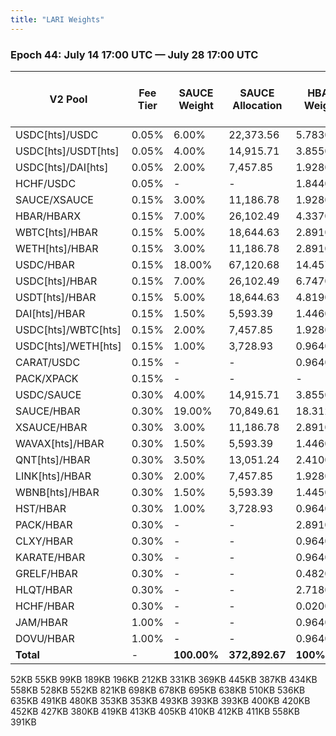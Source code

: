 ```yaml
---
title: "LARI Weights"
---
```


### **Epoch 44: July 14 17:00 UTC — July 28 17:00 UTC**

| V2 Pool             | Fee Tier | SAUCE Weight | SAUCE Allocation | HBAR Weight | HBAR Allocation | PACK Weight | PACK Allocation | HLiquity HBAR Grant Weight | HLiquity HBAR Grant Allocation |
| ------------------- | -------- | ------------ | ---------------- | ----------- | --------------- | ----------- | --------------- | -------------------------- | ------------------------------ |
| USDC[hts]/USDC      | 0.05%    | 6.00%        | 22,373.56        | 5.7830%     | 9,446.74        | -           | -               |                            |                                |
| USDC[hts]/USDT[hts] | 0.05%    | 4.00%        | 14,915.71        | 3.8550%     | 6,297.28        | -           | -               |                            |                                |
| USDC[hts]/DAI[hts]  | 0.05%    | 2.00%        | 7,457.85         | 1.9280%     | 3,149.46        | -           | -               |                            |                                |
| HCHF/USDC           | 0.05%    | -            | -                | 1.8440%     | 3,012.24        | -           | -               | 52.00%                     | 3,074.08                       |
| SAUCE/XSAUCE        | 0.15%    | 3.00%        | 11,186.78        | 1.9280%     | 3,149.46        | -           | -               |                            |                                |
| HBAR/HBARX          | 0.15%    | 7.00%        | 26,102.49        | 4.3370%     | 7,084.65        | -           | -               |                            |                                |
| WBTC[hts]/HBAR      | 0.15%    | 5.00%        | 18,644.63        | 2.8910%     | 4,722.55        | -           | -               |                            |                                |
| WETH[hts]/HBAR      | 0.15%    | 3.00%        | 11,186.78        | 2.8910%     | 4,722.55        | -           | -               |                            |                                |
| USDC/HBAR           | 0.15%    | 18.00%       | 67,120.68        | 14.4570%    | 23,616.03       | 10.00%      | 43,226.40       |                            |                                |
| USDC[hts]/HBAR      | 0.15%    | 7.00%        | 26,102.49        | 6.7470%     | 11,021.47       | -           | -               |                            |                                |
| USDT[hts]/HBAR      | 0.15%    | 5.00%        | 18,644.63        | 4.8190%     | 7,872.01        | -           | -               |                            |                                |
| DAI[hts]/HBAR       | 0.15%    | 1.50%        | 5,593.39         | 1.4460%     | 2,362.09        | -           | -               |                            |                                |
| USDC[hts]/WBTC[hts] | 0.15%    | 2.00%        | 7,457.85         | 1.9280%     | 3,149.46        | -           | -               |                            |                                |
| USDC[hts]/WETH[hts] | 0.15%    | 1.00%        | 3,728.93         | 0.9640%     | 1,574.73        | -           | -               |                            |                                |
| CARAT/USDC          | 0.15%    | -            | -                | 0.9640%     | 1,574.73        | -           | -               |                            |                                |
| PACK/XPACK          | 0.15%    | -            | -                | -           | -               | 15.00%      | 64,839.60       |                            |                                |
| USDC/SAUCE          | 0.30%    | 4.00%        | 14,915.71        | 3.8550%     | 6,297.28        | -           | -               |                            |                                |
| SAUCE/HBAR          | 0.30%    | 19.00%       | 70,849.61        | 18.3120%    | 29,913.31       | 10.00%      | 43,226.40       |                            |                                |
| XSAUCE/HBAR         | 0.30%    | 3.00%        | 11,186.78        | 2.8910%     | 4,722.55        | -           | -               |                            |                                |
| WAVAX[hts]/HBAR     | 0.30%    | 1.50%        | 5,593.39         | 1.4460%     | 2,362.09        | -           | -               |                            |                                |
| QNT[hts]/HBAR       | 0.30%    | 3.50%        | 13,051.24        | 2.4100%     | 3,936.82        | -           | -               |                            |                                |
| LINK[hts]/HBAR      | 0.30%    | 2.00%        | 7,457.85         | 1.9280%     | 3,149.46        | -           | -               |                            |                                |
| WBNB[hts]/HBAR      | 0.30%    | 1.50%        | 5,593.39         | 1.4450%     | 2,360.46        | -           | -               |                            |                                |
| HST/HBAR            | 0.30%    | 1.00%        | 3,728.93         | 0.9640%     | 1,574.73        | -           | -               |                            |                                |
| PACK/HBAR           | 0.30%    | -            | -                | 2.8910%     | 4,722.55        | 65.00%      | 280,971.60      |                            |                                |
| CLXY/HBAR           | 0.30%    | -            | -                | 0.9640%     | 1,574.73        | -           | -               |                            |                                |
| KARATE/HBAR         | 0.30%    | -            | -                | 0.9640%     | 1,574.73        | -           | -               |                            |                                |
| GRELF/HBAR          | 0.30%    | -            | -                | 0.4820%     | 787.36          | -           | -               |                            |                                |
| HLQT/HBAR           | 0.30%    | -            | -                | 2.7180%     | 4,439.95        | -           | -               | 47.00%                     | 2,778.50                       |
| HCHF/HBAR           | 0.30%    | -            | -                | 0.0200%     | 32.67           | -           | -               | 1%                         | 59.11                          |
| JAM/HBAR            | 1.00%    | -            | -                | 0.9640%     | 1,574.73        | -           | -               |                            |                                |
| DOVU/HBAR           | 1.00%    | -            | -                | 0.9640%     | 1,574.73        | -           |                 |                            |                                |
| **Total**           | -        | **100.00%**  | **372,892.67**   | **100%**    | **163,353.59**  | **100.00%** | **432,264**     |                            | 5,911.69                       |

<AccordionGroup>
  <Accordion title="Epoch Airdrop Results" defaultOpen="false" icon="paperclip">
    <Card title="Epoch 1 Airdrop Results" icon="paperclip" horizontal="true" href="https://github.com/saucerswaplabs/saucerswap-epoch-results/raw/refs/heads/main/Epoch_1.csv">
      52KB
    </Card>
    <Card title="Epoch 2 Airdrop Results" icon="paperclip" horizontal="true" href="https://github.com/saucerswaplabs/saucerswap-epoch-results/raw/refs/heads/main/Epoch_2.csv">
      55KB
    </Card>
    <Card title="Epoch 3 Airdrop Results" icon="paperclip" horizontal="true" href="https://github.com/saucerswaplabs/saucerswap-epoch-results/raw/refs/heads/main/Epoch_3.csv">
      99KB
    </Card>
    <Card title="Epoch 4 Airdrop Results" icon="paperclip" horizontal="true" href="https://github.com/saucerswaplabs/saucerswap-epoch-results/raw/refs/heads/main/Epoch_4.csv">
      189KB
    </Card>
    <Card title="Epoch 5 Airdrop Results" icon="paperclip" horizontal="true" href="https://github.com/saucerswaplabs/saucerswap-epoch-results/raw/refs/heads/main/Epoch_5.csv">
      196KB
    </Card>
    <Card title="Epoch 6 Airdrop Results" icon="paperclip" horizontal="true" href="https://github.com/saucerswaplabs/saucerswap-epoch-results/raw/refs/heads/main/Epoch_6.csv">
      212KB
    </Card>
    <Card title="Epoch 7 Airdrop Results" icon="paperclip" horizontal="true" href="https://github.com/saucerswaplabs/saucerswap-epoch-results/raw/refs/heads/main/Epoch_7.csv">
      331KB
    </Card>
    <Card title="Epoch 8 Airdrop Results" icon="paperclip" horizontal="true" href="https://github.com/saucerswaplabs/saucerswap-epoch-results/raw/refs/heads/main/Epoch_8.csv">
      369KB
    </Card>
    <Card title="Epoch 9 Airdrop Results" icon="paperclip" horizontal="true" href="https://github.com/saucerswaplabs/saucerswap-epoch-results/raw/refs/heads/main/Epoch_9.csv">
      445KB
    </Card>
    <Card title="Epoch 10 Airdrop Results" icon="paperclip" horizontal="true" href="https://github.com/saucerswaplabs/saucerswap-epoch-results/raw/refs/heads/main/Epoch_10.csv">
      387KB
    </Card>
    <Card title="Epoch 11 Airdrop Results" icon="paperclip" horizontal="true" href="https://github.com/saucerswaplabs/saucerswap-epoch-results/raw/refs/heads/main/Epoch_11.csv">
      434KB
    </Card>
    <Card title="Epoch 12 Airdrop Results" icon="paperclip" horizontal="true" href="https://github.com/saucerswaplabs/saucerswap-epoch-results/raw/refs/heads/main/Epoch_12.csv">
      558KB
    </Card>
    <Card title="Epoch 13 Airdrop Results" icon="paperclip" horizontal="true" href="https://github.com/saucerswaplabs/saucerswap-epoch-results/raw/refs/heads/main/Epoch_13.csv">
      528KB
    </Card>
    <Card title="Epoch 14 Airdrop Results" icon="paperclip" horizontal="true" href="https://github.com/saucerswaplabs/saucerswap-epoch-results/raw/refs/heads/main/Epoch_14.csv">
      552KB
    </Card>
    <Card title="Epoch 15 Airdrop Results" icon="paperclip" horizontal="true" href="https://github.com/saucerswaplabs/saucerswap-epoch-results/raw/refs/heads/main/Epoch_15.csv">
      821KB
    </Card>
    <Card title="Epoch 16 Airdrop Results" icon="paperclip" horizontal="true" href="https://github.com/saucerswaplabs/saucerswap-epoch-results/raw/refs/heads/main/Epoch_16.csv">
      698KB
    </Card>
    <Card title="Epoch 17 Airdrop Results" icon="paperclip" horizontal="true" href="https://github.com/saucerswaplabs/saucerswap-epoch-results/raw/refs/heads/main/Epoch_17.csv">
      678KB
    </Card>
    <Card title="Epoch 18 Airdrop Results" icon="paperclip" horizontal="true" href="https://github.com/saucerswaplabs/saucerswap-epoch-results/raw/refs/heads/main/Epoch_18.csv">
      695KB
    </Card>
    <Card title="Epoch 19 Airdrop Results" icon="paperclip" horizontal="true" href="https://github.com/saucerswaplabs/saucerswap-epoch-results/raw/refs/heads/main/Epoch_19.csv">
      638KB
    </Card>
    <Card title="Epoch 20 Airdrop Results" icon="paperclip" horizontal="true" href="https://github.com/saucerswaplabs/saucerswap-epoch-results/raw/refs/heads/main/Epoch_20.csv">
      510KB
    </Card>
    <Card title="Epoch 21 Airdrop Results" icon="paperclip" horizontal="true" href="https://github.com/saucerswaplabs/saucerswap-epoch-results/raw/refs/heads/main/Epoch_21.csv">
      536KB
    </Card>
    <Card title="Epoch 22 Airdrop Results" icon="paperclip" horizontal="true" href="https://github.com/saucerswaplabs/saucerswap-epoch-results/raw/refs/heads/main/Epoch_22.csv">
      635KB
    </Card>
    <Card title="Epoch 23 Airdrop Results" icon="paperclip" horizontal="true" href="https://github.com/saucerswaplabs/saucerswap-epoch-results/raw/refs/heads/main/Epoch_23.csv">
      491KB
    </Card>
    <Card title="Epoch 24 Airdrop Results" icon="paperclip" horizontal="true" href="https://github.com/saucerswaplabs/saucerswap-epoch-results/raw/refs/heads/main/Epoch_24.csv">
      480KB
    </Card>
    <Card title="Epoch 25 Airdrop Results" icon="paperclip" horizontal="true" href="https://github.com/saucerswaplabs/saucerswap-epoch-results/raw/refs/heads/main/Epoch_25.csv">
      353KB
    </Card>
    <Card title="Epoch 26 Airdrop Results" icon="paperclip" horizontal="true" href="https://github.com/saucerswaplabs/saucerswap-epoch-results/raw/refs/heads/main/Epoch_26.csv">
      353KB
    </Card>
    <Card title="Epoch 27 Airdrop Results" icon="paperclip" horizontal="true" href="https://github.com/saucerswaplabs/saucerswap-epoch-results/raw/refs/heads/main/Epoch_27.csv">
      493KB
    </Card>
    <Card title="Epoch 28 Airdrop Results" icon="paperclip" horizontal="true" href="https://github.com/saucerswaplabs/saucerswap-epoch-results/raw/refs/heads/main/Epoch_28.csv">
      393KB
    </Card>
    <Card title="Epoch 29 Airdrop Results" icon="paperclip" horizontal="true" href="https://github.com/saucerswaplabs/saucerswap-epoch-results/raw/refs/heads/main/Epoch_29.csv">
      393KB
    </Card>
    <Card title="Epoch 30 Airdrop Results" icon="paperclip" horizontal="true" href="https://github.com/saucerswaplabs/saucerswap-epoch-results/raw/refs/heads/main/Epoch_30.csv">
      400KB
    </Card>
    <Card title="Epoch 31 Airdrop Results" icon="paperclip" horizontal="true" href="https://github.com/saucerswaplabs/saucerswap-epoch-results/raw/refs/heads/main/Epoch_31.csv">
      420KB
    </Card>
    <Card title="Epoch 32 Airdrop Results" icon="paperclip" horizontal="true" href="https://github.com/saucerswaplabs/saucerswap-epoch-results/raw/refs/heads/main/Epoch_32.csv">
      452KB
    </Card>
    <Card title="Epoch 33 Airdrop Results" icon="paperclip" horizontal="true" href="https://github.com/saucerswaplabs/saucerswap-epoch-results/raw/refs/heads/main/Epoch_33.csv">
      427KB
    </Card>
    <Card title="Epoch 34 Airdrop Results" icon="paperclip" horizontal="true" href="https://github.com/saucerswaplabs/saucerswap-epoch-results/raw/refs/heads/main/Epoch_34.csv">
      380KB
    </Card>
    <Card title="Epoch 35 Airdrop Results" icon="paperclip" horizontal="true" href="https://github.com/saucerswaplabs/saucerswap-epoch-results/raw/refs/heads/main/Epoch_35.csv">
      419KB
    </Card>
    <Card title="Epoch 36 Airdrop Results" icon="paperclip" horizontal="true" href="https://github.com/saucerswaplabs/saucerswap-epoch-results/raw/refs/heads/main/Epoch_36.csv">
      413KB
    </Card>
    <Card title="Epoch 37 Airdrop Results" icon="paperclip" horizontal="true" href="https://github.com/saucerswaplabs/saucerswap-epoch-results/raw/refs/heads/main/Epoch_37.csv">
      405KB
    </Card>
    <Card title="Epoch 38 Airdrop Results" icon="paperclip" horizontal="true" href="https://github.com/saucerswaplabs/saucerswap-epoch-results/raw/refs/heads/main/Epoch_38.csv">
      410KB
    </Card>
    <Card title="Epoch 39 Airdrop Results" icon="paperclip" horizontal="true" href="https://github.com/saucerswaplabs/saucerswap-epoch-results/raw/refs/heads/main/Epoch_39.csv">
      412KB
    </Card>
    <Card title="Epoch 40 Airdrop Results" icon="paperclip" horizontal="true" href="https://github.com/saucerswaplabs/saucerswap-epoch-results/raw/refs/heads/main/Epoch_40.csv">
      411KB
    </Card>
    <Card title="Epoch 41 Airdrop Results" icon="paperclip" horizontal="true" href="https://github.com/saucerswaplabs/saucerswap-epoch-results/raw/refs/heads/main/Epoch_41.csv">
      558KB
    </Card>
    <Card title="Epoch 42 Airdrop Results" icon="paperclip" horizontal="true" href="https://github.com/saucerswaplabs/saucerswap-epoch-results/raw/refs/heads/main/Epoch_42.csv">
      391KB
    </Card>
  </Accordion>
</AccordionGroup>